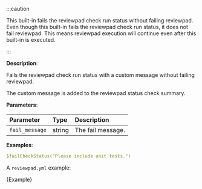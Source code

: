 
:::caution

This built-in fails the reviewpad check run status without failing reviewpad.
Even though this built-in fails the reviewpad check run status, it does not fail reviewpad.
This means reviewpad execution will continue even after this built-in is executed.

:::

**Description**:

Fails the reviewpad check run status with a custom message without failing reviewpad.

The custom message is added to the reviewpad status check summary.

**Parameters**:

| Parameter       | Type    | Description        |
| :-------------- | :------ | :----------------- |
| `fail_message`  | string  | The fail message.  |

**Examples**:

```yml
$failCheckStatus("Please include unit tests.")
```

A `reviewpad.yml` example:

<CodeBlock language="yml" title="reviewpad.yml">{Example}</CodeBlock>
